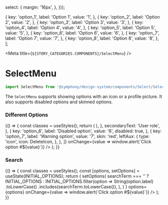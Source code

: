 
  select: {
    margin: '16px',
  },
}));

  {
    key: 'option_1',
    label: 'Option 1',
    value: '1',
  },
  {
    key: 'option_2',
    label: 'Option 2',
    value: '2',
  },
  {
    key: 'option_3',
    label: 'Option 3',
    value: '3',
  },
  {
    key: 'option_4',
    label: 'Option 4',
    value: '4',
  },
  {
    key: 'option_5',
    label: 'Option 5',
    value: '5',
  },
  {
    key: 'option_6',
    label: 'Option 6',
    value: '6',
  },
  {
    key: 'option_7',
    label: 'Option 7',
    value: '7',
  },
  {
    key: 'option_8',
    label: 'Option 8',
    value: '8',
  },
];

<Meta title={`${STORY_CATEGORIES.COMPONENTS}/SelectMenu`} />

# SelectMenu

```js
import SelectMenu from '@symphony/design-system/components/Select/SelectMenu';
```

The `SelectMenu` supports showing options with an icon or a profile picture.
It also supports disabled options and skinned options.

### Different Options

<Preview>
  <Story name="SelectMenu">
    {() => {
      const classes = useStyles();
      return (
        <SelectMenu
          className={classes.select}
          size="normal"
          options={[
            {
              key: 'option_1',
              label: 'Option 1',
              value: '1',
            },
            {
              key: 'option_2',
              label: 'Option 2',
              value: '2',
            },
            {
              key: 'option_3',
              label: 'Option with a long long long label',
              value: '3',
            },
            {
              key: 'option_4',
              label: 'Option with icon',
              value: '4',
              leftAux: {
                type: 'icon',
                icon: EditIcon,
              },
            },
            {
              key: 'option_5',
              label: 'User Name',
              value: '5',
              leftAux: {
                type: 'node',
                node: (
                  <MenuItemPhoto src="data:image/png;base64,iVBORw0KGgoAAAANSUhEUgAAAAEAAAABCAQAAAC1HAwCAAAAC0lEQVR42mNc/R8AAlsBrPwu9ZMAAAAASUVORK5CYII=" />
                ),
              },
              secondaryText: 'User role',
            },
            {
              key: 'option_6',
              label: 'Disabled option',
              value: '6',
              disabled: true,
            },
            {
              key: 'option_7',
              label: 'Warning option',
              value: '7',
              skin: 'red',
              leftAux: {
                type: 'icon',
                icon: DeleteIcon,
              },
            },
          ]}
          onChange={value => window.alert(`Click option #${value}`)}
        />
      );
    }}
  </Story>
</Preview>

### Search

<Preview>
  <Story name="Search">
    {() => {
      const classes = useStyles();
      const [options, setOptions] = useState(INITIAL_OPTIONS);
      return (
        <SelectMenu
          className={classes.select}
          size="normal"
          onOptionsFetchRequested={searchTerm =>
            setOptions(
              searchTerm === ''
                ? INITIAL_OPTIONS
                : INITIAL_OPTIONS.filter(option =>
                    String(option.label)
                      .toLowerCase()
                      .includes(searchTerm.toLowerCase()),
                  ),
            )
          }
          options={options}
          onChange={value => window.alert(`Click option #${value}`)}
        />
      );
    }}
  </Story>
</Preview>
